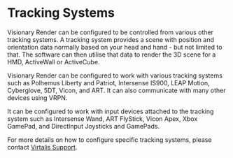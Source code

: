 # Tracking Systems

Visionary Render can be configured to be controlled from various other tracking systems. A tracking system provides a scene with position and orientation data normally based on your head and hand - but not limited to that. The software can then utilise that data to render the 3D scene for a HMD, ActiveWall or ActiveCube.

Visionary Render can be configured to work with various tracking systems such as Polhemus Liberty and Patriot, Intersense IS900, LEAP Motion, Cyberglove, 5DT, Vicon, and ART. It can also communicate with many other devices using VRPN.

It can be configured to work with input devices attached to the tracking system such as Intersense Wand, ART FlyStick, Vicon Apex, Xbox GamePad, and DirectInput Joysticks and GamePads.

For more details on how to configure specific tracking systems, please contact [Virtalis Support](mailto:support@virtalis.com).
